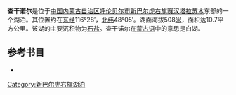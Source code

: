 '''查干诺尔'''是位于[[中国|中国]][[内蒙古自治区|内蒙古自治区]][[呼伦贝尔市|呼伦贝尔市]][[新巴尔虎右旗|新巴尔虎右旗]][[赛汉塔拉苏木|赛汉塔拉苏木]]东部的一个湖泊。其位置约在[[东经|东经]]116°28′，[[北纬|北纬]]48°05′。湖面海拔508[[米_(單位)|米]]，面积达10.7平方公里。该湖的主要沉积物为[[石盐|石盐]]。查干诺尔在[[蒙古语|蒙古语]]中的意思是白湖。
== 参考书目 ==
*{{cite book|author=牧寒 |title=《内蒙古湖泊》 |year=2003 |publisher=内蒙古人民出版社 |isbn=9787204039883  }}
{{模板:呼伦贝尔市湖泊}}
{{内蒙古小作品}}

[[Category:新巴尔虎右旗湖泊|Category:新巴尔虎右旗湖泊]]